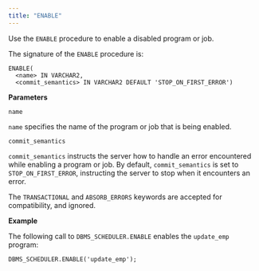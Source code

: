 ```yaml
---
title: "ENABLE"
---
```


<div id="dbms_scheduler_enable" class="registered_link"></div>

Use the `ENABLE` procedure to enable a disabled program or job.

The signature of the `ENABLE` procedure is:

```text
ENABLE(
  <name> IN VARCHAR2,
  <commit_semantics> IN VARCHAR2 DEFAULT 'STOP_ON_FIRST_ERROR')
```

**Parameters**

`name`

 `name` specifies the name of the program or job that is being enabled.

`commit_semantics`

 `commit_semantics` instructs the server how to handle an error encountered while enabling a program or job. By default, `commit_semantics` is set to `STOP_ON_FIRST_ERROR`, instructing the server to stop when it encounters an error.

 The `TRANSACTIONAL` and `ABSORB_ERRORS` keywords are accepted for compatibility, and ignored.

**Example**

The following call to `DBMS_SCHEDULER.ENABLE` enables the `update_emp` program:

```text
DBMS_SCHEDULER.ENABLE('update_emp');
```
